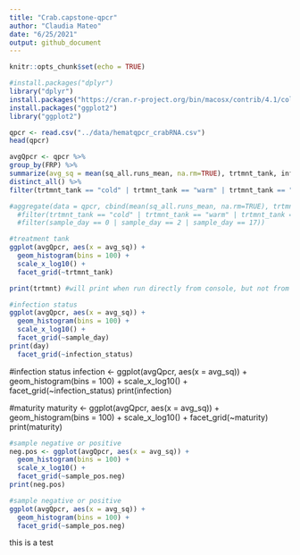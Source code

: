 ```yaml
---
title: "Crab.capstone-qpcr"
author: "Claudia Mateo"
date: "6/25/2021"
output: github_document
---
```


```r
knitr::opts_chunk$set(echo = TRUE)
```

```r
#install.packages("dplyr")
library("dplyr")
install.packages("https://cran.r-project.org/bin/macosx/contrib/4.1/colorspace_2.0-2.tgz", repos=NULL) #install 'colorspace'
install.packages("ggplot2")
library("ggplot2")
```

```r
qpcr <- read.csv("../data/hematqpcr_crabRNA.csv")
head(qpcr)
```




```r
avgQpcr <- qpcr %>%
group_by(FRP) %>%
summarize(avg_sq = mean(sq_all.runs_mean, na.rm=TRUE), trtmnt_tank, infection_status, maturity, sample_pos.neg) %>% 
distinct_all() %>%
filter(trtmnt_tank == "cold" | trtmnt_tank == "warm" | trtmnt_tank == "ambient")
```






```r
#aggregate(data = qpcr, cbind(mean(sq_all.runs_mean, na.rm=TRUE), trtmnt_tank, sample_day,  infection_status, maturity, sample_pos.neg) ~ FRP, FUN = mean, na.action = na.omit) + 
  #filter(trtmnt_tank == "cold" | trtmnt_tank == "warm" | trtmnt_tank == "ambient") +
  #filter(sample_day == 0 | sample_day == 2 | sample_day == 17))
```

```r
#treatment tank
ggplot(avgQpcr, aes(x = avg_sq)) +
  geom_histogram(bins = 100) +
  scale_x_log10() +
  facet_grid(~trtmnt_tank)

print(trtmnt) #will print when run directly from console, but not from script
```


```r
#infection status
ggplot(avgQpcr, aes(x = avg_sq)) +
  geom_histogram(bins = 100) +
  scale_x_log10() +
  facet_grid(~sample_day)
print(day)
  facet_grid(~infection_status)
```


#infection status
infection <- ggplot(avgQpcr, aes(x = avg_sq)) +
  geom_histogram(bins = 100) +
  scale_x_log10() +
  facet_grid(~infection_status)
print(infection)

#maturity
maturity <- ggplot(avgQpcr, aes(x = avg_sq)) +
  geom_histogram(bins = 100) +
  scale_x_log10() +
  facet_grid(~maturity)
print(maturity)


```r
#sample negative or positive
neg.pos <- ggplot(avgQpcr, aes(x = avg_sq)) +
  geom_histogram(bins = 100) +
  scale_x_log10() +
  facet_grid(~sample_pos.neg)
print(neg.pos)
```
```r
#sample negative or positive
ggplot(avgQpcr, aes(x = avg_sq)) +
  geom_histogram(bins = 100) +
  facet_grid(~sample_pos.neg)
```

this is a test